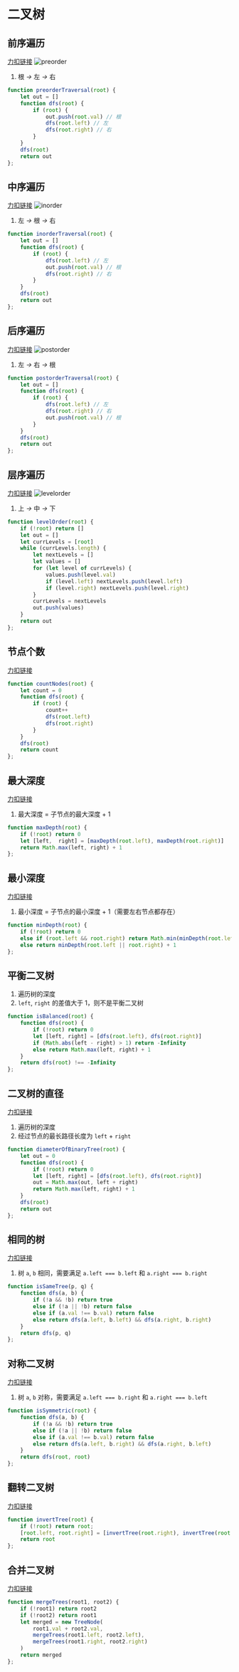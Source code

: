 # 二叉树
## 前序遍历
[力扣链接](https://leetcode.cn/problems/binary-tree-preorder-traversal/description/)
![preorder](public/img/leetcode/tree/preorder.png)
1. 根 *->* 左 *->* 右
```js
function preorderTraversal(root) {
    let out = []
    function dfs(root) {
        if (root) {
            out.push(root.val) // 根
            dfs(root.left) // 左
            dfs(root.right) // 右
        }
    }
    dfs(root)
    return out
};
```
## 中序遍历
[力扣链接](https://leetcode.cn/problems/binary-tree-inorder-traversal/description/)
![inorder](public/img/leetcode/tree/inorder.png)
1. 左 *->* 根 *->* 右
```js
function inorderTraversal(root) {
    let out = []
    function dfs(root) {
        if (root) {
            dfs(root.left) // 左
            out.push(root.val) // 根
            dfs(root.right) // 右
        }
    }
    dfs(root)
    return out
};
```
## 后序遍历
[力扣链接](https://leetcode.cn/problems/binary-tree-postorder-traversal/description/)
![postorder](public/img/leetcode/tree/postorder.png)
1. 左 *->* 右 *->* 根
```js
function postorderTraversal(root) {
    let out = []
    function dfs(root) {
        if (root) {
            dfs(root.left) // 左
            dfs(root.right) // 右
            out.push(root.val) // 根
        }
    }
    dfs(root)
    return out
};
```
## 层序遍历
[力扣链接](https://leetcode.cn/problems/binary-tree-level-order-traversal/description/)
![levelorder](public/img/leetcode/tree/levelorder.png)
1. 上 *->* 中 *->* 下
```js
function levelOrder(root) {
    if (!root) return []
    let out = []
    let currLevels = [root]
    while (currLevels.length) {
        let nextLevels = []
        let values = []
        for (let level of currLevels) {
            values.push(level.val)
            if (level.left) nextLevels.push(level.left)
            if (level.right) nextLevels.push(level.right)
        }
        currLevels = nextLevels
        out.push(values)
    }
    return out
};
```
## 节点个数
[力扣链接](https://leetcode.cn/problems/count-complete-tree-nodes/description/)
```js
function countNodes(root) {
    let count = 0
    function dfs(root) {
        if (root) {
            count++
            dfs(root.left)
            dfs(root.right)
        }
    }
    dfs(root)
    return count
};
```
## 最大深度
[力扣链接](https://leetcode.cn/problems/maximum-depth-of-binary-tree/description/)
1. 最大深度 = 子节点的最大深度 + 1
```js
function maxDepth(root) {
    if (!root) return 0
    let [left,  right] = [maxDepth(root.left), maxDepth(root.right)]
    return Math.max(left, right) + 1
};
```
## 最小深度
[力扣链接](https://leetcode.cn/problems/minimum-depth-of-binary-tree/description/)
1. 最小深度 = 子节点的最小深度 + 1（需要左右节点都存在）
```js
function minDepth(root) {
    if (!root) return 0
    else if (root.left && root.right) return Math.min(minDepth(root.left), minDepth(root.right)) + 1
    else return minDepth(root.left || root.right) + 1
};
```
## 平衡二叉树
1. 遍历树的深度
2. `left`, `right` 的差值大于 1，则不是平衡二叉树
```js
function isBalanced(root) {
    function dfs(root) {
        if (!root) return 0
        let [left, right] = [dfs(root.left), dfs(root.right)]
        if (Math.abs(left - right) > 1) return -Infinity
        else return Math.max(left, right) + 1
    }
    return dfs(root) !== -Infinity
};
```
## 二叉树的直径
[力扣链接](https://leetcode.cn/problems/diameter-of-binary-tree/description/)
1. 遍历树的深度
2. 经过节点的最长路径长度为 `left` + `right`
```js
function diameterOfBinaryTree(root) {
    let out = 0
    function dfs(root) {
        if (!root) return 0
        let [left, right] = [dfs(root.left), dfs(root.right)]
        out = Math.max(out, left + right)
        return Math.max(left, right) + 1
    }
    dfs(root)
    return out
};
```
## 相同的树
[力扣链接](https://leetcode.cn/problems/same-tree/description/)
1. 树 `a`, `b` 相同，需要满足 `a.left === b.left` 和  `a.right === b.right`
```js
function isSameTree(p, q) {
    function dfs(a, b) {
        if (!a && !b) return true
        else if (!a || !b) return false
        else if (a.val !== b.val) return false
        else return dfs(a.left, b.left) && dfs(a.right, b.right)
    }
    return dfs(p, q)
};
```
## 对称二叉树
[力扣链接](https://leetcode.cn/problems/symmetric-tree/description/)
1. 树 `a`, `b` 对称，需要满足 `a.left === b.right` 和  `a.right === b.left`
```js
function isSymmetric(root) {
    function dfs(a, b) {
        if (!a && !b) return true
        else if (!a || !b) return false
        else if (a.val !== b.val) return false
        else return dfs(a.left, b.right) && dfs(a.right, b.left)
    }
    return dfs(root, root)
};
```
## 翻转二叉树
[力扣链接](https://leetcode.cn/problems/invert-binary-tree/description/)
```js
function invertTree(root) {
    if (!root) return root;
    [root.left, root.right] = [invertTree(root.right), invertTree(root.left)]
    return root
};
```
## 合并二叉树
[力扣链接](https://leetcode.cn/problems/merge-two-binary-trees/description/)
```js
function mergeTrees(root1, root2) {
    if (!root1) return root2
    if (!root2) return root1
    let merged = new TreeNode(
        root1.val + root2.val,
        mergeTrees(root1.left, root2.left),
        mergeTrees(root1.right, root2.right)
    )
    return merged
};
```